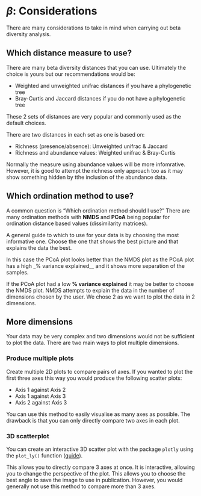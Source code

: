 # $\beta$: Considerations

There are many considerations to take in mind when carrying out beta diversity analysis.

## Which distance measure to use?

There are many beta diversity distances that you can use.
Ultimately the choice is yours but our recommendations would be:

- Weighted and unweighted unifrac distances if you have a phylogenetic tree
- Bray-Curtis and Jaccard distances if you do not have a phylogenetic tree

These 2 sets of distances are very popular and commonly used as the default choices.

There are two distances in each set as one is based on:

- Richness (presence/absence): Unweighted unifrac & Jaccard
- Richness and abundance values: Weighted unifrac & Bray-Curtis

Normally the measure using abundance values will be more infomrative.
However, it is good to attempt the richness only approach too as it may show something hidden by tthe inclusion of the abundance data.

## Which ordination method to use?

A common question is "Which ordination method should I use?"
There are many ordination methods with __NMDS__ and __PCoA__ being popular for ordination distance based values (dissimilarity matrices).

A general guide to which to use for your data is by choosing the most informative one.
Choose the one that shows the best picture and that explains the data the best.

In this case the PCoA plot looks better than the NMDS plot as the PCoA plot has a high _% variance explained__ and it shows more separation of the samples.

If the PCoA plot had a low __% variance explained__ it may be better to choose the NMDS plot.
NMDS attempts to explain the data in the number of dimensions chosen by the user.
We chose 2 as we want to plot the data in 2 dimensions.

## More dimensions

Your data may be very complex and two dimensions would not be sufficient to plot the data.
There are two main ways to plot multiple dimensions.

### Produce multiple plots {-}

Create multiple 2D plots to compare pairs of axes.
If you wanted to plot the first three axes this way you would produce the following scatter plots:

- Axis 1 against Axis 2
- Axis 1 against Axis 3
- Axis 2 against Axis 3

You can use this method to easily visualise as many axes as possible.
The drawback is that you can only directly compare two axes in each plot.

### 3D scatterplot {-}

You can create an interactive 3D scatter plot with the package `plotly` using the `plot_ly()` function ([guide](https://plotly.com/r/3d-scatter-plots/)).

This allows you to directly compare 3 axes at once.
It is interactive, allowing you to change the perspective of the plot.
This allows you to choose the best angle to save the image to use in publication.
However, you would generally not use this method to compare more than 3 axes.